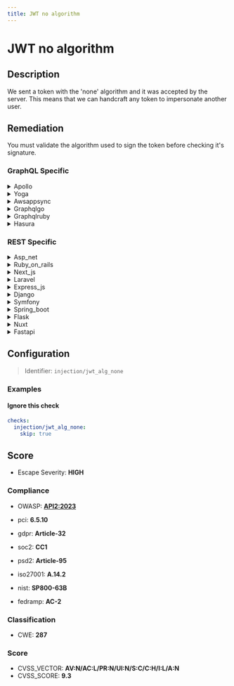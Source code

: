 ```yaml
---
title: JWT no algorithm
---
```


# JWT no algorithm

## Description

We sent a token with the 'none' algorithm and it was accepted by the server.
This means that we can handcraft any token to impersonate another user.


## Remediation

You must validate the algorithm used to sign the token before checking it's signature.



### GraphQL Specific

<details>
    <summary>Apollo</summary>

Ensure that the Apollo server implementation validates the JWT with a secure, specified algorithm. Do not allow the 'none' algorithm, and always define the algorithm in the server configuration to prevent attackers from exploiting default or unspecified settings. Use libraries that enforce algorithm specification and do not default to 'none'.

</details>

<details>
    <summary>Yoga</summary>

Ensure that the Yoga framework engine is configured to reject JWTs with 'none' as the algorithm. Explicitly specify the algorithm expected in the JWT configuration and use a library that does not allow 'none' as a valid algorithm. Additionally, implement proper error handling to reject any JWT that does not meet the security requirements.

</details>

<details>
    <summary>Awsappsync</summary>

Ensure that the JWT tokens used in AWS AppSync are configured to use a secure and explicit algorithm for signature verification. Avoid using the 'none' algorithm, and instead specify a robust algorithm like HS256 or RS256 in the token's header. Update the authentication logic to reject tokens with 'alg' set to 'none' and validate the algorithm used in the token against a whitelist of secure algorithms.

</details>

<details>
    <summary>Graphqlgo</summary>

Ensure that the JWT implementation in the GraphQL Go framework engine explicitly specifies and validates the algorithm used for token signing. Do not allow the 'none' algorithm, and reject any tokens that do not have a matching algorithm specified in the header. Configure the JWT middleware to require a secure, standard algorithm such as HS256, RS256, or ES256, and validate the JWT signature accordingly.

</details>

<details>
    <summary>Graphqlruby</summary>

Ensure that the JWT implementation in the GraphQL Ruby framework is configured to use a secure and explicit algorithm for token encoding and validation. Avoid using the 'none' algorithm, and instead specify a robust algorithm like 'HS256' or 'RS256'. Validate the 'alg' header of the JWT to prevent algorithm manipulation attacks. Additionally, consider using a library that adheres to the latest security standards for JWT handling.

</details>

<details>
    <summary>Hasura</summary>

Ensure that the Hasura engine is configured to reject JWTs with 'none' as the algorithm. Specify the allowed algorithms explicitly in the JWT configuration and use a library that supports algorithm whitelisting to prevent unauthorized access.

</details>


### REST Specific

<details>
    <summary>Asp_net</summary>

Ensure that the JWT authentication handler in the ASP.NET application is configured to reject tokens with the 'none' algorithm. Implement strict checks to only accept tokens signed with secure and explicit algorithms that the server expects. Update the token validation parameters to specify the allowed algorithms and reject any JWT without a proper signature.

</details>

<details>
    <summary>Ruby_on_rails</summary>

In Ruby on Rails, ensure that JWT tokens are validated with a secure algorithm by explicitly specifying the algorithm in the decode method. Use a library like 'ruby-jwt' and configure it to reject 'none' as a valid algorithm. For example, use `JWT.decode(token, secret_key, true, { algorithm: 'HS256' })` to specify HMAC SHA-256 as the algorithm and prevent accepting tokens with 'none' algorithm.

</details>

<details>
    <summary>Next_js</summary>

Ensure that the JWT implementation in the Next.js application does not accept 'none' as a valid algorithm. Configure the JWT library to require a secure and explicit algorithm, such as HS256 or RS256, for token verification. Additionally, implement checks to reject any tokens that specify 'alg': 'none' in their headers to prevent unauthorized access.

</details>

<details>
    <summary>Laravel</summary>

Ensure that the JWT package in use within the Laravel application is configured to reject tokens with the 'none' algorithm. Set a default algorithm in the configuration and validate the 'alg' header of the JWT to match the expected algorithm. Additionally, implement strict checks to ensure that the token's signature is verified against the server's secret or public key. Update the JWT middleware to enforce these security measures and prevent unauthorized token usage.

</details>

<details>
    <summary>Express_js</summary>

Ensure that the JWT verification in Express.js strictly enforces a secure, non-'none' algorithm. Update the JWT verification middleware to reject tokens with 'none' as the algorithm and specify the accepted algorithms explicitly.

</details>

<details>
    <summary>Django</summary>

Ensure that the JWT library in Django is configured to reject tokens with 'none' as the algorithm. Explicitly specify the allowed algorithms in the JWT_AUTH settings and validate the JWT signature with a secure algorithm like HS256 or RS256. Update the authentication code to verify the algorithm used in the token matches the expected one.

</details>

<details>
    <summary>Symfony</summary>

In the Symfony framework, ensure that the JWT library or bundle in use is configured to reject tokens with the 'none' algorithm. Set a strict policy to only accept tokens signed with secure and explicit algorithms, such as HS256 or RS256. Update the security settings to enforce this policy and add checks to reject any tokens that do not meet the required criteria. Additionally, implement robust logging and monitoring to detect and alert on any attempts to use tokens with the 'none' algorithm.

</details>

<details>
    <summary>Spring_boot</summary>

Ensure that the JWT parser in the Spring Boot application is configured to reject tokens with the 'none' algorithm. Set the expected signing algorithm explicitly and validate the JWT signature with a proper key. Update the security configuration to use a strong, standard algorithm like HS256, RS256, or ES256 for token verification. Additionally, implement checks to ensure that the 'alg' header in the JWT matches the expected algorithm.

</details>

<details>
    <summary>Flask</summary>

Ensure the JWT library in Flask is configured to reject tokens with the 'none' algorithm. Set the 'algorithms' argument in the decode function to only accept secure and appropriate algorithms, such as HS256 or RS256. Additionally, implement checks to verify the integrity of the token's header before processing it.

</details>

<details>
    <summary>Nuxt</summary>

Ensure the server validates the JWT with a secure and specified algorithm, rejecting any tokens with 'none' as the algorithm. Update the Nuxt.js application's authentication middleware to only accept tokens signed with robust algorithms like HS256 or RS256.

</details>

<details>
    <summary>Fastapi</summary>

Ensure that the FastAPI application is configured to reject JWT tokens with the 'none' algorithm. Implement checks to validate the algorithm used in the JWT header, and only accept tokens signed with secure and expected algorithms. Update the JWT authentication dependency to explicitly specify the allowed algorithms and to disallow the 'none' option. Additionally, consider using a robust library like PyJWT with a clear specification of the signing algorithm, and always keep the library up to date to incorporate any security fixes.

</details>

## Configuration

> Identifier: `injection/jwt_alg_none`



### Examples



#### Ignore this check

```yaml
checks:
  injection/jwt_alg_none:
    skip: true
```




## Score

- Escape Severity: **<span className="high-severity">HIGH</span>**

### Compliance

- OWASP: **[API2:2023](https://github.com/OWASP/API-Security/blob/master/editions/2023/en/0xa2-broken-authentication.md)**

- pci: **6.5.10**
- gdpr: **Article-32**
- soc2: **CC1**
- psd2: **Article-95**
- iso27001: **A.14.2**
- nist: **SP800-63B**
- fedramp: **AC-2**

### Classification

- CWE: **287**




### Score

- CVSS_VECTOR: **AV:N/AC:L/PR:N/UI:N/S:C/C:H/I:L/A:N**
- CVSS_SCORE: **9.3**

